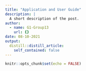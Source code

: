 ```yaml
---
title: "Application and User Guide"
description: |
  A short description of the post.
author:
  - name: G1-Group13
    url: {}
date: 08-10-2021
output:
  distill::distill_article:
    self_contained: false
---
```



```r
knitr::opts_chunk$set(echo = FALSE)
```




